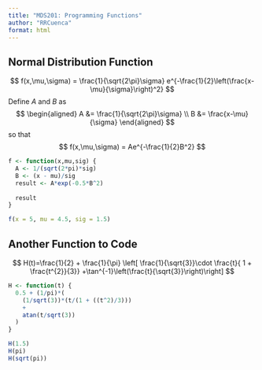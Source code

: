 ```yaml
---
title: "MDS201: Programming Functions"
author: "RRCuenca"
format: html
---
```


## Normal Distribution Function

$$
f(x,\mu,\sigma) 
=
\frac{1}{\sqrt{2\pi}\sigma}
e^{-\frac{1}{2}\left(\frac{x-\mu}{\sigma}\right)^2}
$$
Define $A$ and $B$ as
$$
\begin{aligned}
  A &= \frac{1}{\sqrt{2\pi}\sigma} \\
  B &= \frac{x-\mu}{\sigma}
\end{aligned}
$$
so that
$$
f(x,\mu,\sigma)
=
Ae^{-\frac{1}{2}B^2}
$$

```r
f <- function(x,mu,sig) {
  A <- 1/(sqrt(2*pi)*sig)
  B <- (x - mu)/sig
  result <- A*exp(-0.5*B^2)
  
  result
}
```

```r
f(x = 5, mu = 4.5, sig = 1.5)
```
## Another Function to Code

$$
H(t)=\frac{1}{2}
			+ 
			\frac{1}{\pi}
			\left[
			\frac{1}{\sqrt{3}}\cdot
			\frac{t}{
				1 + \frac{t^{2}}{3}}
				+\tan^{-1}\left(\frac{t}{\sqrt{3}}\right)\right]
$$

```r
H <- function(t) {
  0.5 + (1/pi)*(
    (1/sqrt(3))*(t/(1 + ((t^2)/3)))
    +
    atan(t/sqrt(3))
  )
}
```

```r
H(1.5)
H(pi)
H(sqrt(pi))
```

